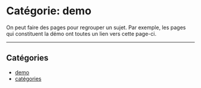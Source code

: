 # Catégorie: demo

On peut faire des pages pour regrouper un sujet. Par exemple, les pages qui constituent la démo ont toutes un lien vers cette page-ci.

<Backlinks />

<hr />

## Catégories

- [demo](/custom/demo)
- [catégories](/custom/categories)
